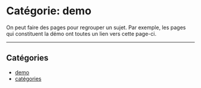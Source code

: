 # Catégorie: demo

On peut faire des pages pour regrouper un sujet. Par exemple, les pages qui constituent la démo ont toutes un lien vers cette page-ci.

<Backlinks />

<hr />

## Catégories

- [demo](/custom/demo)
- [catégories](/custom/categories)
